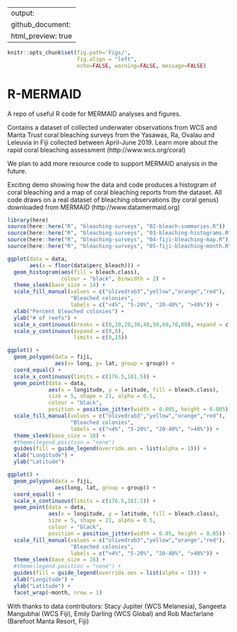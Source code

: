 
---
output: 
  github_document:
    html_preview: true
---

<!-- README.md is generated from README.Rmd. Please edit README.Rmd (this file) -->


```r
knitr::opts_chunk$set(fig.path='Figs/',
                      fig.align = "left",
                      echo=FALSE, warning=FALSE, message=FALSE)
```

# R-MERMAID
A repo of useful R code for MERMAID analyses and figures. 

Contains a dataset of collected underwater observations from WCS and Manta Trust coral bleaching surveys from the Yasawas, Ra, Ovalau and Leleuvia in Fiji collected between April-June 2019. Learn more about the rapid coral bleaching assessment (http://www.wcs.org/coral)

We  plan to add more resource code to support MERMAID analysis in the future. 

Exciting demo showing how the data and code produces a histogram of coral bleaching and a map of coral bleaching reports from the dataset. All code draws on a real dataset of bleaching observations (by coral genus) downloaded from MERMAID (http://www.datamermaid.org)

```r
library(here)
source(here::here("R", "bleaching-surveys", "02-bleach-summaries.R"))
source(here::here("R", "bleaching-surveys", "03-bleaching-histograms.R"))
source(here::here("R", "bleaching-surveys", "04-fiji-bleaching-map.R"))
source(here::here("R", "bleaching-surveys", "05-fiji-bleaching-month.R"))
```

```r
ggplot(data = data,
       aes(x = floor(data$perc_bleach))) + 
  geom_histogram(aes(fill = bleach.class), 
                 colour = "black", binwidth = 2) + 
  theme_sleek(base_size = 14) +
  scale_fill_manual(values = c("olivedrab3","yellow","orange","red"), 
                    "Bleached colonies", 
                    labels = c("<4%", "5-20%", "20-40%", ">40%")) +
  xlab("Percent bleached colonies") +
  ylab("# of reefs") +
  scale_x_continuous(breaks = c(0,10,20,30,40,50,60,70,80), expand = c(0.05,0.5)) + 
  scale_y_continuous(expand = c(0,0), 
                     limits = c(0,15))
```


```r
ggplot() +
  geom_polygon(data = fiji, 
               aes(x= long, y= lat, group = group)) +
  coord_equal() + 
  scale_x_continuous(limits = c(176.5,181.5)) + 
  geom_point(data = data,
             aes(x = longitude, y = latitude, fill = bleach.class), 
             size = 5, shape = 21, alpha = 0.5, 
             colour = "black", 
             position = position_jitter(width = 0.005, height = 0.005)) + 
  scale_fill_manual(values = c("olivedrab3","yellow","orange","red"), 
                    "Bleached colonies", 
                    labels = c("<4%", "5-20%", "20-40%", ">40%")) +
  theme_sleek(base_size = 18) + 
  #theme(legend.position = "none")
  guides(fill = guide_legend(override.aes = list(alpha = 1))) + 
  xlab("Longitude") + 
  ylab("Latitude")
```

```r
ggplot() +
  geom_polygon(data = fiji, 
               aes(long, lat, group = group)) +
  coord_equal() + 
  scale_x_continuous(limits = c(176.5,181.5)) + 
  geom_point(data = data,
             aes(x = longitude, y = latitude, fill = bleach.class), 
             size = 5, shape = 21, alpha = 0.5, 
             colour = "black", 
             position = position_jitter(width = 0.05, height = 0.05)) + 
  scale_fill_manual(values = c("olivedrab3","yellow","orange","red"), 
                    "Bleached colonies", 
                    labels = c("<4%", "5-20%", "20-40%", ">40%")) +
  theme_sleek(base_size = 16) + 
  #theme(legend.position = "none") + 
  guides(fill = guide_legend(override.aes = list(alpha = 1))) + 
  xlab("Longitude") + 
  ylab("Latitude") + 
  facet_wrap(~month, nrow = 1)
```

With thanks to data contributors: Stacy Jupiter (WCS Melanesia), Sangeeta Mangubhai (WCS Fiji), Emily Darling (WCS Global) and Rob Macfarlane (Barefoot Manta Resort, Fiji)